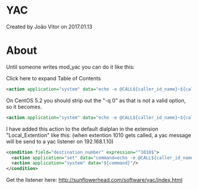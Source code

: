 
# YAC 

 Created by  João Vitor on 2017.01.13

# About

Until someone writes mod\_yac you can do it like this:

Click here to expand Table of Contents

```xml
<action application="system" data="echo -e @CALL${caller_id_name}~${caller_id_number}\\0|nc -q 0 192.168.1.10 10629"/>
```

On CentOS 5.2 you should strip out the "-q 0" as that is not a valid option, so it becomes.

```xml
<action application="system" data="echo -e @CALL${caller_id_name}~${caller_id_number}\\0|nc 192.168.1.10 10629"/>
```

I have added this action to the default dialplan in the extension "Local_Extention" like this: (when extention 1010 gets called, a yac message will be send to a yac listener on 192.168.1.10)

```xml
<condition field="destination_number" expression="^1010$">
  <action application="set" data="command=echo -e @CALL${caller_id_name}~${caller_id_number}\\0|nc 192.168.1.10 10629"/>
  <action application="system" data="${command}"/>
</condition>
```

Get the listener here: <http://sunflowerhead.com/software/yac/index.html>


